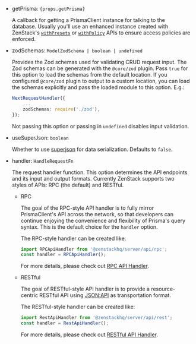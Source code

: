 -   getPrisma: `{props.getPrisma}`

    A callback for getting a PrismaClient instance for talking to the database. Usually you'll use an enhanced instance created with ZenStack's [`withPresets`](/docs/reference/runtime-api#withpresets) or [`withPolicy`](/docs/reference/runtime-api#withpolicy) APIs to ensure access policies are enforced.

-   zodSchemas: `ModelZodSchema | boolean | undefined`

    Provides the Zod schemas used for validating CRUD request input. The Zod schemas can be generated with the `@core/zod` plugin. Pass `true` for this option to load the schemas from the default location. If you configured `@core/zod` plugin to output to a custom location, you can load the schemas explicitly and pass the loaded module to this option. E.g.:

    ```ts
    NextRequestHandler({
        ...
        zodSchemas: require('./zod'),
    });
    ```

    Not passing this option or passing in `undefined` disables input validation.

-   useSuperJson: `boolean`

    Whether to use [superjson](https://github.com/blitz-js/superjson) for data serialization. Defaults to `false`.

-   handler: `HandleRequestFn`

    The request handler function. This option determines the API endpoints and its input and output formats. Currently ZenStack supports two styles of APIs: RPC (the default) and RESTful.

    - RPC

        The goal of the RPC-style API handler is to fully mirror PrismaClient's API across the network, so that developers can continue enjoying the convenience and flexibility of Prisma's query syntax. This is the default choice for the `handler` option.

        The RPC-style handler can be created like:

        ```ts
        import RPCApiHandler from '@zenstackhq/server/api/rpc';
        const handler = RPCApiHandler();
        ```

        For more details, please check out [RPC API Handler](/docs/reference/server-adapters/api-handlers/rpc).

    - RESTful

        The goal of RESTful-style API handler is to provide a resource-centric RESTful API using [JSON:API](https://jsonapi.org/) as transportation format.

        The RESTful-style handler can be created like:

        ```ts
        import RestApiHandler from '@zenstackhq/server/api/rest';
        const handler = RestApiHandler();
        ```

        For more details, please check out [RESTful API Handler](/docs/reference/server-adapters/api-handlers/rest).
